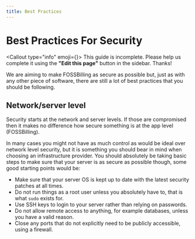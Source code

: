 ```yaml
---
title: Best Practices
---
```



# <FontAwesomeIcon icon={faUserShield} /> Best Practices For Security

<Callout type="info" emoji={<FontAwesomeIcon icon={faPersonDigging} />}>
    This guide is incomplete. Please help us complete it using the **"Edit this page"** button in the sidebar. Thanks!
</Callout>

We are aiming to make FOSSBilling as secure as possible but, just as with any other piece of software, there are still a lot of best practices that you should be following.

## Network/server level

Security starts at the network and server levels. If those are compromised then it makes no difference how secure something is at the app level (FOSSBilling).

In many cases you might not have as much control as would be ideal over network level security, but it is something you should bear in mind when choosing an infrastructure provider. You should absolutely be taking basic steps to make sure that your server is as secure as possible though, some good starting points would be:

* Make sure that your server OS is kept up to date with the latest security patches at all times.
* Do not run things as a root user unless you absolutely have to, that is what `sudo` exists for. 
* Use SSH keys to login to your server rather than relying on passwords.
* Do not allow remote access to anything, for example databases, unless you have a valid reason.
* Close any ports that do not explicitly need to be publicly accessible, using a firewall. 
